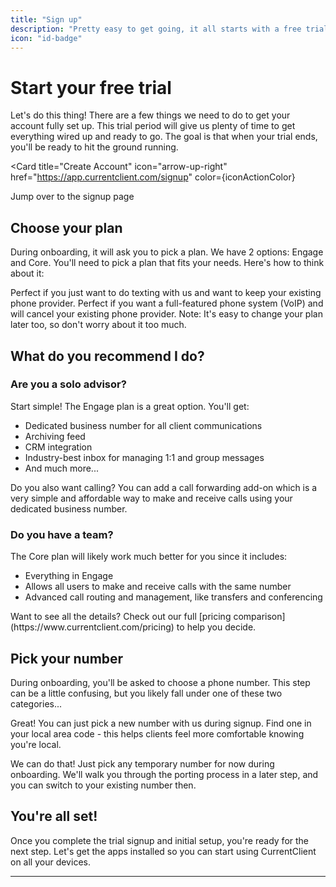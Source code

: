 ```yaml
---
title: "Sign up"
description: "Pretty easy to get going, it all starts with a free trial."
icon: "id-badge"
---
```



# Start your free trial

Let's do this thing! There are a few things we need to do to get your account fully set up. This trial period will give us plenty of time to get everything wired up and ready to go. The goal is that when your trial ends, you'll be ready to hit the ground running.

<Card
  title="Create Account"
  icon="arrow-up-right"
  href="https://app.currentclient.com/signup"
  color={iconActionColor}
>
  Jump over to the signup page
</Card>

## Choose your plan

During onboarding, it will ask you to pick a plan. We have 2 options: Engage and Core. You'll need to pick a plan that fits your needs. Here's how to think about it:

<CardGroup cols={2}>
  <Card title="Engage Plan" icon="message" color={iconActionColor}>
    Perfect if you just want to do texting with us and want to keep your
    existing phone provider.
  </Card>
  <Card title="Core Plan" icon="phone" color={iconActionColor}>
    Perfect if you want a full-featured phone system (VoIP) and will cancel your
    existing phone provider.
  </Card>
</CardGroup>

<Tip>
  Note: It's easy to change your plan later too, so don't worry about it too
  much.
</Tip>

## What do you recommend I do?

### Are you a solo advisor?

Start simple! The Engage plan is a great option. You'll get:

- Dedicated business number for all client communications
- Archiving feed
- CRM integration
- Industry-best inbox for managing 1:1 and group messages
- And much more...

<Tip>
  Do you also want calling? You can add a call forwarding add-on which is a very
  simple and affordable way to make and receive calls using your dedicated
  business number.
</Tip>

### Do you have a team?

The Core plan will likely work much better for you since it includes:

- Everything in Engage
- Allows all users to make and receive calls with the same number
- Advanced call routing and management, like transfers and conferencing

<Note>
  Want to see all the details? Check out our full [pricing
  comparison](https://www.currentclient.com/pricing) to help you decide.
</Note>

## Pick your number

During onboarding, you'll be asked to choose a phone number. This step can be a little confusing, but you likely fall under one of these two categories...

<Accordion title="I want a new number.">

Great! You can just pick a new number with us during signup. Find one in your local area code - this helps clients feel more comfortable knowing you're local.

</Accordion>

<Accordion title="I want to keep my existing number.">
  We can do that! Just pick any temporary number for now during onboarding.
  We'll walk you through the porting process in a later step, and you can switch
  to your existing number then.
</Accordion>

## You're all set!

Once you complete the trial signup and initial setup, you're ready for the next step. Let's get the apps installed so you can start using CurrentClient on all your devices.

---
